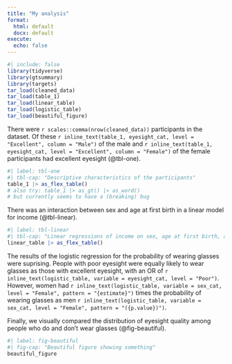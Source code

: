 ```yaml
---
title: "My analysis"
format: 
  html: default
  docx: default
execute: 
  echo: false
---
```


```r
#| include: false
library(tidyverse)
library(gtsummary)
library(targets)
tar_load(cleaned_data)
tar_load(table_1)
tar_load(linear_table)
tar_load(logistic_table)
tar_load(beautiful_figure)
```

There were `r scales::comma(nrow(cleaned_data))` participants in the dataset. Of these `r inline_text(table_1, eyesight_cat, level = "Excellent", column = "Male")` of the male and `r inline_text(table_1, eyesight_cat, level = "Excellent", column = "Female")` of the female participants had excellent eyesight (@tbl-one).

```r
#| label: tbl-one
#| tbl-cap: "Descriptive characteristics of the participants"
table_1 |> as_flex_table()
# also try: table_1 |> as_gt() |> as_word() 
# but currently seems to have a (breaking) bug
```

There was an interaction between sex and age at first birth in a linear model for income (@tbl-linear).

```r
#| label: tbl-linear
#| tbl-cap: "Linear regressions of income on sex, age at first birth, and race/ethnicity, with and without an interaction term"
linear_table |> as_flex_table()
```

The results of the logistic regression for the probability of wearing glasses were suprising. People with poor eyesight were equally likely to wear glasses as those with excellent eyesight, with an OR of `r inline_text(logistic_table, variable = eyesight_cat, level = "Poor")`. However, women had `r inline_text(logistic_table, variable = sex_cat, level = "Female", pattern = "{estimate}")` times the probability of wearing glasses as men `r inline_text(logistic_table, variable = sex_cat, level = "Female", pattern = "({p.value})")`.

Finally, we visually compared the distribution of eyesight quality among people who do and don't wear glasses (@fig-beautiful).

```r
#| label: fig-beautiful
#| fig-cap: "Beautiful figure showing something"
beautiful_figure
```